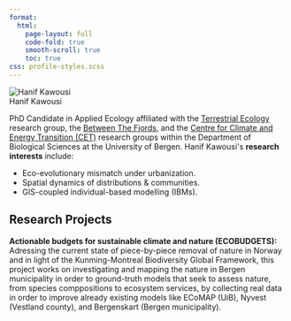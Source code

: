 ```yaml
---
format:
  html:
    page-layout: full
    code-fold: true
    smooth-scroll: true
    toc: true
css: profile-styles.scss
---
```


<!-- load Bootstrap Icons once (for the social icons) -->
<link rel="stylesheet" href="https://cdn.jsdelivr.net/npm/bootstrap-icons@1.11.3/font/bootstrap-icons.css">

```{=html}
<div class="profile-container">
  <!-- Profile Photo Section -->
  <div class="profile-photo-section">
    <img src="img/hanif.jpeg" alt="Hanif Kawousi" class="profile-image">
   
   <div class="profile-social">
      <a href="hanif.kawousi@uib.no" aria-label="Email"><i class="bi bi-envelope-fill"></i></a>
      <a href="https://www.linkedin.com/in/hanif-kawousi-7754b7109/" target="_blank" rel="noopener" aria-label="LinkedIn"><i class="bi bi-linkedin"></i></a>
      <a href="https://www4.uib.no/en/find-employees/Hanif.Kawousi" target="_blank" rel="noopener" aria-label="Website"><i class="bi bi-globe2"></i></a>
    </div>
  </div>

  <!-- Main Content Section -->
  <div class="profile-content">
    <!-- Profile Header -->
    <div class="profile-header">
      <div class="profile-name">Hanif Kawousi</div>
    </div>
    
    <!-- Profile Description -->
    <div class="profile-description">
      <p>PhD Candidate in Applied Ecology affiliated with the <a href="https://w4.uib.no/en/research/research-groups/terrestrial-ecology">Terrestrial Ecology</a> research group, the <a href="https://betweenthefjords.w.uib.no/home/">Between The Fjords</a>, and the <a href="https://www4.uib.no/en/research/research-centres/centre-for-climate-and-energy-transformation-cet">Centre for Climate and Energy Transition (CET)</a> research groups within the Department of Biological Sciences at the University of Bergen. Hanif Kawousi's <strong>research interests</strong> include:</p>
      
      <ul class="mb-0">
        <li>Eco-evolutionary mismatch under urbanization.</li>
        <li>Spatial dynamics of distributions & communities.</li>
        <li>GIS-coupled individual-based modelling (IBMs).</li>
      </ul>
    </div>

    <!-- Research Projects Section -->
    <div class="page-header">
      <h2>Research Projects</h2>
    </div>
      
    <div class="members-background-box">
      <p><strong>Actionable budgets for sustainable climate and nature (ECOBUDGETS):</strong> Adressing the current state of piece-by-piece removal of nature in Norway and in light of the Kunming-Montreal Biodiversity Global Framework, this project works on investigating and mapping the nature in Bergen municipality in order to ground-truth models that seek to assess nature, from species comppositions to ecosystem services, by collecting real data in order to improve already existing models like ECoMAP (UiB), Nyvest (Vestland county), and Bergenskart (Bergen municipality).</p>
    </div>
  </div>
</div>
```


